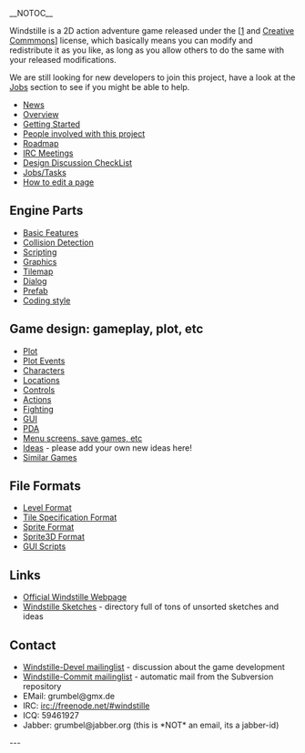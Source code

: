 __NOTOC__

Windstille is a 2D action adventure game released under the [[http://www.gnu.org/licenses/licenses.html#GPL|GPL] and [http://creativecommons.org/licenses/by-sa/2.5/ Creative Commmons]] license, which basically means you can modify and redistribute it as you like, as long as you allow others to do the same with your released modifications.

We are still looking for new developers to join this project, have a look at the [[Jobs]] section to see if you might be able to help.

* [[News]]
* [[Overview]]
* [[Getting Started]]
* [[People|People involved with this project]]
* [[Roadmap]]
* [[IRC Meetings]]
* [[Design Discussion CheckList]]
* [[Jobs|Jobs/Tasks]]
* [[http://en.wikipedia.org/wiki/Wikipedia:How_to_edit_a_page|How to edit a page]]

== Engine Parts ==

* [[Basic Features]]
* [[Collision Detection]]
* [[Scripting]]
* [[Graphics]]
* [[Tilemap]]
* [[Dialog]]
* [[Prefab]]
* [[Coding style]]

== Game design: gameplay, plot, etc ==

* [[Plot]]
* [[Plot Events]]
* [[Characters]]
* [[Locations]]
* [[Controls]]
* [[Actions]]
* [[Fighting]]
* [[GUI]]
* [[PDA]]
* [[Menu screens, save games, etc]]
* [[Ideas]] - please add your own new ideas here!
* [[Similar Games]]

== File Formats ==
* [[Level Format]]
* [[Tile Specification Format]]
* [[Sprite Format]]
* [[Sprite3D Format]]
* [[GUI Scripts]]

== Links ==

* [[http://windstille.berlios.de|Official Windstille Webpage]]
* [[http://pingus.seul.org/~grumbel/tmp/windstille-files/|Windstille Sketches]] - directory full of tons of unsorted sketches and ideas

== Contact ==

* [[https://lists.berlios.de/mailman/listinfo/windstille-devel|Windstille-Devel mailinglist]] - discussion about the game development
* [[https://lists.berlios.de/mailman/listinfo/windstille-commit|Windstille-Commit mailinglist]] - automatic mail from the Subversion repository
* EMail: grumbel@gmx.de
* IRC: irc://freenode.net/#windstille
* ICQ: 59461927
* Jabber: grumbel@jabber.org (this is *NOT* an email, its a jabber-id)

---